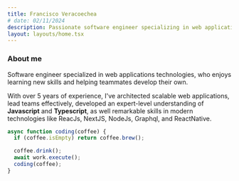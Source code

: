 ```yaml
---
title: Francisco Veracoechea
# date: 02/11/2024
description: Passionate software engineer specializing in web applications technologies.
layout: layouts/home.tsx
---
```


### About me

Software engineer specialized in web applications technologies, who enjoys learning new
skills and helping teammates develop their own.

With over 5 years of experience, I've architected scalable web applications, lead teams
effectively, developed an expert-level understanding of **Javascript** and **Typescript**,
as well remarkable skills in modern technologies like ReacJs, NextJS, NodeJs, Graphql, and
ReactNative.

```typescript
async function coding(coffee) {
  if (coffee.isEmpty) return coffee.brew();

  coffee.drink();
  await work.execute();
  coding(coffee);
}
```

